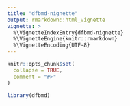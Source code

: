 ```yaml
---
title: "dfbmd-nignette"
output: rmarkdown::html_vignette
vignette: >
  %\VignetteIndexEntry{dfbmd-nignette}
  %\VignetteEngine{knitr::rmarkdown}
  %\VignetteEncoding{UTF-8}
---
```


```r
knitr::opts_chunk$set(
  collapse = TRUE,
  comment = "#>"
)
```

```r
library(dfbmd)
```

